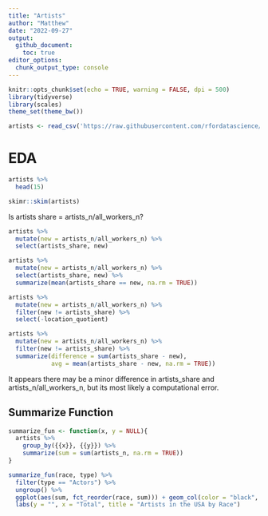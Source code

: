 ```yaml
---
title: "Artists"
author: "Matthew"
date: "2022-09-27"
output: 
  github_document:
    toc: true
editor_options: 
  chunk_output_type: console
---
```


```r
knitr::opts_chunk$set(echo = TRUE, warning = FALSE, dpi = 500)
library(tidyverse)
library(scales)
theme_set(theme_bw())
```


```r
artists <- read_csv('https://raw.githubusercontent.com/rfordatascience/tidytuesday/master/data/2022/2022-09-27/artists.csv')
```

# EDA
```r
artists %>% 
  head(15)

skimr::skim(artists)
```


Is artists share = artists_n/all_workers_n?
```r
artists %>% 
  mutate(new = artists_n/all_workers_n) %>% 
  select(artists_share, new)

artists %>% 
  mutate(new = artists_n/all_workers_n) %>% 
  select(artists_share, new) %>% 
  summarize(mean(artists_share == new, na.rm = TRUE))
```


```r
artists %>% 
  mutate(new = artists_n/all_workers_n) %>% 
  filter(new != artists_share) %>% 
  select(-location_quotient)

artists %>% 
  mutate(new = artists_n/all_workers_n) %>% 
  filter(new != artists_share) %>% 
  summarize(difference = sum(artists_share - new),
            avg = mean(artists_share - new, na.rm = TRUE))
```
It appears there may be a minor difference in artists_share and artists_n/all_workers_n, but its most likely a computational error.


## Summarize Function
```r
summarize_fun <- function(x, y = NULL){
  artists %>% 
    group_by({{x}}, {{y}}) %>% 
    summarize(sum = sum(artists_n, na.rm = TRUE))
}
```


```r
summarize_fun(race, type) %>% 
  filter(type == "Actors") %>% 
  ungroup() %>% 
  ggplot(aes(sum, fct_reorder(race, sum))) + geom_col(color = "black", fill = "lightblue") +
  labs(y = "", x = "Total", title = "Artists in the USA by Race")
```






